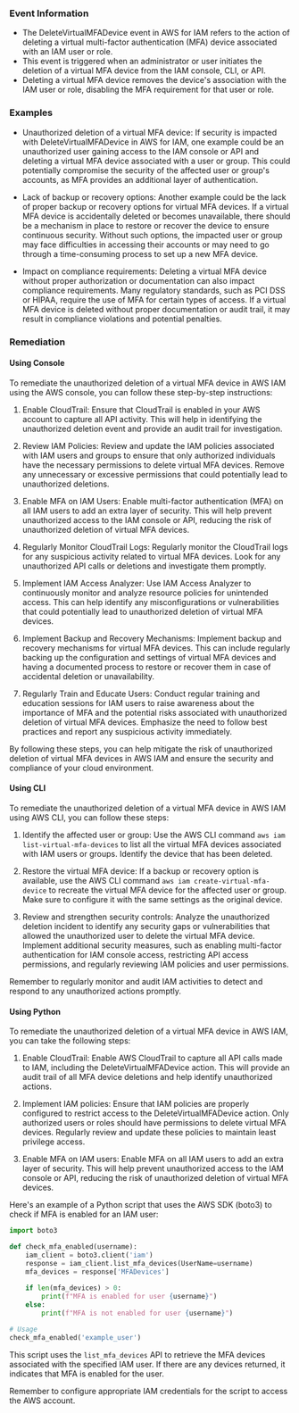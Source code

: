 
### Event Information

- The DeleteVirtualMFADevice event in AWS for IAM refers to the action of deleting a virtual multi-factor authentication (MFA) device associated with an IAM user or role.
- This event is triggered when an administrator or user initiates the deletion of a virtual MFA device from the IAM console, CLI, or API.
- Deleting a virtual MFA device removes the device's association with the IAM user or role, disabling the MFA requirement for that user or role.


### Examples

- Unauthorized deletion of a virtual MFA device: If security is impacted with DeleteVirtualMFADevice in AWS for IAM, one example could be an unauthorized user gaining access to the IAM console or API and deleting a virtual MFA device associated with a user or group. This could potentially compromise the security of the affected user or group's accounts, as MFA provides an additional layer of authentication.

- Lack of backup or recovery options: Another example could be the lack of proper backup or recovery options for virtual MFA devices. If a virtual MFA device is accidentally deleted or becomes unavailable, there should be a mechanism in place to restore or recover the device to ensure continuous security. Without such options, the impacted user or group may face difficulties in accessing their accounts or may need to go through a time-consuming process to set up a new MFA device.

- Impact on compliance requirements: Deleting a virtual MFA device without proper authorization or documentation can also impact compliance requirements. Many regulatory standards, such as PCI DSS or HIPAA, require the use of MFA for certain types of access. If a virtual MFA device is deleted without proper documentation or audit trail, it may result in compliance violations and potential penalties.

### Remediation

#### Using Console

To remediate the unauthorized deletion of a virtual MFA device in AWS IAM using the AWS console, you can follow these step-by-step instructions:

1. Enable CloudTrail: Ensure that CloudTrail is enabled in your AWS account to capture all API activity. This will help in identifying the unauthorized deletion event and provide an audit trail for investigation.

2. Review IAM Policies: Review and update the IAM policies associated with IAM users and groups to ensure that only authorized individuals have the necessary permissions to delete virtual MFA devices. Remove any unnecessary or excessive permissions that could potentially lead to unauthorized deletions.

3. Enable MFA on IAM Users: Enable multi-factor authentication (MFA) on all IAM users to add an extra layer of security. This will help prevent unauthorized access to the IAM console or API, reducing the risk of unauthorized deletion of virtual MFA devices.

4. Regularly Monitor CloudTrail Logs: Regularly monitor the CloudTrail logs for any suspicious activity related to virtual MFA devices. Look for any unauthorized API calls or deletions and investigate them promptly.

5. Implement IAM Access Analyzer: Use IAM Access Analyzer to continuously monitor and analyze resource policies for unintended access. This can help identify any misconfigurations or vulnerabilities that could potentially lead to unauthorized deletion of virtual MFA devices.

6. Implement Backup and Recovery Mechanisms: Implement backup and recovery mechanisms for virtual MFA devices. This can include regularly backing up the configuration and settings of virtual MFA devices and having a documented process to restore or recover them in case of accidental deletion or unavailability.

7. Regularly Train and Educate Users: Conduct regular training and education sessions for IAM users to raise awareness about the importance of MFA and the potential risks associated with unauthorized deletion of virtual MFA devices. Emphasize the need to follow best practices and report any suspicious activity immediately.

By following these steps, you can help mitigate the risk of unauthorized deletion of virtual MFA devices in AWS IAM and ensure the security and compliance of your cloud environment.

#### Using CLI

To remediate the unauthorized deletion of a virtual MFA device in AWS IAM using AWS CLI, you can follow these steps:

1. Identify the affected user or group: Use the AWS CLI command `aws iam list-virtual-mfa-devices` to list all the virtual MFA devices associated with IAM users or groups. Identify the device that has been deleted.

2. Restore the virtual MFA device: If a backup or recovery option is available, use the AWS CLI command `aws iam create-virtual-mfa-device` to recreate the virtual MFA device for the affected user or group. Make sure to configure it with the same settings as the original device.

3. Review and strengthen security controls: Analyze the unauthorized deletion incident to identify any security gaps or vulnerabilities that allowed the unauthorized user to delete the virtual MFA device. Implement additional security measures, such as enabling multi-factor authentication for IAM console access, restricting API access permissions, and regularly reviewing IAM policies and user permissions.

Remember to regularly monitor and audit IAM activities to detect and respond to any unauthorized actions promptly.

#### Using Python

To remediate the unauthorized deletion of a virtual MFA device in AWS IAM, you can take the following steps:

1. Enable CloudTrail: Enable AWS CloudTrail to capture all API calls made to IAM, including the DeleteVirtualMFADevice action. This will provide an audit trail of all MFA device deletions and help identify unauthorized actions.

2. Implement IAM policies: Ensure that IAM policies are properly configured to restrict access to the DeleteVirtualMFADevice action. Only authorized users or roles should have permissions to delete virtual MFA devices. Regularly review and update these policies to maintain least privilege access.

3. Enable MFA on IAM users: Enable MFA on all IAM users to add an extra layer of security. This will help prevent unauthorized access to the IAM console or API, reducing the risk of unauthorized deletion of virtual MFA devices.

Here's an example of a Python script that uses the AWS SDK (boto3) to check if MFA is enabled for an IAM user:

```python
import boto3

def check_mfa_enabled(username):
    iam_client = boto3.client('iam')
    response = iam_client.list_mfa_devices(UserName=username)
    mfa_devices = response['MFADevices']
    
    if len(mfa_devices) > 0:
        print(f"MFA is enabled for user {username}")
    else:
        print(f"MFA is not enabled for user {username}")

# Usage
check_mfa_enabled('example_user')
```

This script uses the `list_mfa_devices` API to retrieve the MFA devices associated with the specified IAM user. If there are any devices returned, it indicates that MFA is enabled for the user.

Remember to configure appropriate IAM credentials for the script to access the AWS account.

